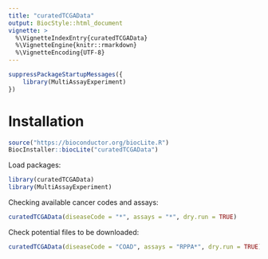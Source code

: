 ```yaml
---
title: "curatedTCGAData"
output: BiocStyle::html_document
vignette: >
  %\VignetteIndexEntry{curatedTCGAData}
  %\VignetteEngine{knitr::rmarkdown}
  %\VignetteEncoding{UTF-8}
---
```


```r
suppressPackageStartupMessages({
    library(MultiAssayExperiment)
})

```

# Installation

```r
source("https://bioconductor.org/biocLite.R")
BiocInstaller::biocLite("curatedTCGAData")
```

Load packages:

```r
library(curatedTCGAData)
library(MultiAssayExperiment)
```

Checking available cancer codes and assays:

```r
curatedTCGAData(diseaseCode = "*", assays = "*", dry.run = TRUE)
```

Check potential files to be downloaded:

```r
curatedTCGAData(diseaseCode = "COAD", assays = "RPPA*", dry.run = TRUE)
```


